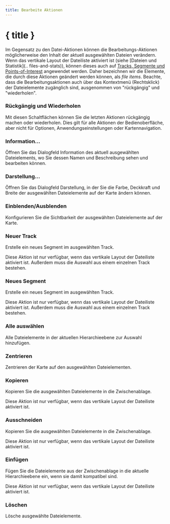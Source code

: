 ```yaml
---
title: Bearbeite Aktionen
---
```


<script lang="ts">
</script>

# { title }

Im Gegensatz zu den Datei-Aktionen können die Bearbeitungs-Aktionen möglicherweise den Inhalt der aktuell ausgewählten Dateien verändern.
Wenn das vertikale Layout der Dateiliste aktiviert ist (siehe [Dateien und Statistik](.. files-and-stats)), können dieses auch auf [Tracks, Segmente und Points-of-Interest](../gpx) angewendet werden.
Daher bezeichnen wir die Elemente, die durch diese Aktionen geändert werden können, als _file items_.
Beachte, dass die Bearbeitungsaktionen auch über das Kontextmenü (Rechtsklick) der Dateielemente zugänglich sind, ausgenommen von "rückgängig" und "wiederholen".

### <Undo2 size="16" class="inline-block" style="margin-bottom: 2px" /><Redo2 size="16" class="inline-block" style="margin-bottom: 2px" /> Rückgängig und Wiederholen

Mit diesen Schaltflächen können Sie die letzten Aktionen rückgängig machen oder wiederholen.
Dies gilt für alle Aktionen der Bedienoberfläche, aber nicht für Optionen, Anwendungseinstellungen oder Kartennavigation.

### <Info size="16" class="inline-block" style="margin-bottom: 2px" /> Information...

Öffnen Sie das Dialogfeld Information des aktuell ausgewählten Dateielements, wo Sie dessen Namen und Beschreibung sehen und bearbeiten können.

### <PaintBucket size="16" class="inline-block" style="margin-bottom: 2px" /> Darstellung...

Öffnen Sie das Dialogfeld Darstellung, in der Sie die Farbe, Deckkraft und Breite der ausgewählten Dateielemente auf der Karte ändern können.

### <EyeOff size="16" class="inline-block" style="margin-bottom: 2px" /> Einblenden/Ausblenden

Konfigurieren Sie die Sichtbarkeit der ausgewählten Dateielemente auf der Karte.

### <Plus size="16" class="inline-block" style="margin-bottom: 2px" /> Neuer Track

Erstelle ein neues Segment im ausgewählten Track.

<DocsNote>

Diese Aktion ist nur verfügbar, wenn das vertikale Layout der Dateiliste aktiviert ist.
Außerdem muss die Auswahl aus einem einzelnen Track bestehen.

</DocsNote>

### <Plus size="16" class="inline-block" style="margin-bottom: 2px" /> Neues Segment

Erstelle ein neues Segment im ausgewählten Track.

<DocsNote>

Diese Aktion ist nur verfügbar, wenn das vertikale Layout der Dateiliste aktiviert ist.
Außerdem muss die Auswahl aus einem einzelnen Track bestehen.

</DocsNote>

### <FileStack size="16" class="inline-block" style="margin-bottom: 2px" /> Alle auswählen

Alle Dateielemente in der aktuellen Hierarchieebene zur Auswahl hinzufügen.

### <Maximize size="16" class="inline-block" style="margin-bottom: 2px" /> Zentrieren

Zentrieren der Karte auf den ausgewählten Dateielementen.

### <ClipboardCopy size="16" class="inline-block" style="margin-bottom: 2px" /> Kopieren

Kopieren Sie die ausgewählten Dateielemente in die Zwischenablage.

<DocsNote>

Diese Aktion ist nur verfügbar, wenn das vertikale Layout der Dateiliste aktiviert ist.

</DocsNote>

### <Scissors size="16" class="inline-block" style="margin-bottom: 2px" /> Ausschneiden

Kopieren Sie die ausgewählten Dateielemente in die Zwischenablage.

<DocsNote>

Diese Aktion ist nur verfügbar, wenn das vertikale Layout der Dateiliste aktiviert ist.

</DocsNote>

### <ClipboardPaste size="16" class="inline-block" style="margin-bottom: 2px" /> Einfügen

Fügen Sie die Dateielemente aus der Zwischenablage in die aktuelle Hierarchieebene ein, wenn sie damit kompatibel sind.

<DocsNote>

Diese Aktion ist nur verfügbar, wenn das vertikale Layout der Dateiliste aktiviert ist.

</DocsNote>

### <Trash2 size="16" class="inline-block" style="margin-bottom: 2px" /> Löschen

Lösche ausgewählte Dateielemente.
